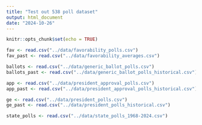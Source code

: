 ```yaml
---
title: "Test out 538 poll dataset"
output: html_document
date: "2024-10-26"
---
```


```r
knitr::opts_chunk$set(echo = TRUE)
```

```r
fav <- read.csv("../data/favorability_polls.csv")
fav_past <- read.csv("../data/favorability_averages.csv")
```

```r
ballots <- read.csv("../data/generic_ballot_polls.csv")
ballots_past <- read.csv("../data/generic_ballot_polls_historical.csv")
```

```r
app <- read.csv("../data/president_approval_polls.csv")
app_past <- read.csv("../data/president_approval_polls_historical.csv")
```

```r
ge <- read.csv("../data/president_polls.csv")
ge_past <- read.csv("../data/president_polls_historical.csv")
```

```r
state_polls <- read.csv("../data/state_polls_1968-2024.csv")
```

